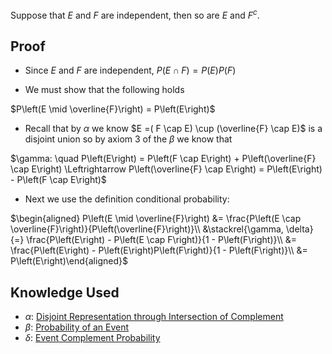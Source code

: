 Suppose that <math display="inline">E</math> and <math display="inline">F</math> are independent, then so are <math display="inline">E</math> and <math display="inline">F ^{c}</math>.

== Proof ==

* Since <math display="inline">E</math> and <math display="inline">F</math> are independent, <math display="inline">P\left(E \cap F\right) = P\left(E\right)  P\left(F\right)</math>

* We must show that the following holds 
<math display="block">P\left(E \mid \overline{F}\right) = P\left(E\right)</math>

* Recall that by <math display="inline">\alpha</math> we know <math display="inline">E =( F \cap E) \cup (\overline{F} \cap E)</math> is a disjoint union so by axiom 3 of the <math display="inline">\beta</math> we know that 
<math display="block">\gamma: \quad P\left(E\right) = P\left(F \cap E\right)  +  P\left(\overline{F} \cap E\right) \Leftrightarrow P\left(\overline{F} \cap E\right) = P\left(E\right)  -  P\left(F \cap E\right)</math>

* Next we use the definition conditional probability: 
<math display="block">\begin{aligned}
  P\left(E \mid \overline{F}\right) &= \frac{P\left(E \cap \overline{F}\right)}{P\left(\overline{F}\right)}\\
                                    &\stackrel{\gamma, \delta}{=} \frac{P\left(E\right)  -  P\left(E \cap F\right)}{1  -  P\left(F\right)}\\
                                    &= \frac{P\left(E\right)  -  P\left(E\right)P\left(F\right)}{1  -  P\left(F\right)}\\
                                    &= P\left(E\right)\end{aligned}</math>

== Knowledge Used ==

* <math>\alpha</math>: [[Disjoint Representation through Intersection of Complement]]
* <math>\beta</math>: [[Probability of an Event]]
* <math>\delta</math>: [[Event Complement Probability]]
{{Knowledge Metadata|Probability|Proposition}}
